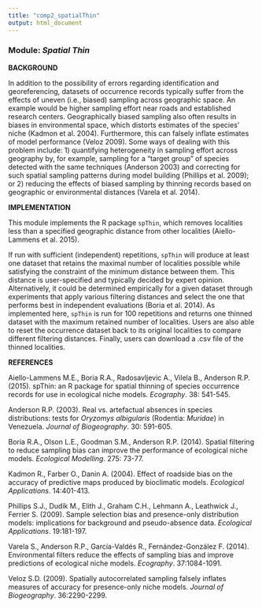 ```yaml
---
title: "comp2_spatialThin"
output: html_document
---
```


### **Module:** ***Spatial Thin***

**BACKGROUND**

In addition to the possibility of errors regarding identification and georeferencing, datasets of occurrence records typically suffer from the effects of uneven (i.e., biased) sampling across geographic space. An example would be higher sampling effort near roads and established research centers. Geographically biased sampling also often results in biases in environmental space, which distorts estimates of the species’ niche (Kadmon et al. 2004). Furthermore, this can falsely inflate estimates of model performance (Veloz 2009). Some ways of dealing with this problem include: 1) quantifying heterogeneity in sampling effort across geography by, for example, sampling for a “target group” of species detected with the same techniques (Anderson 2003) and correcting for such spatial sampling patterns during model building (Phillips et al. 2009); or 2) reducing the effects of biased sampling by thinning records based on geographic or environmental distances (Varela et al. 2014).  

**IMPLEMENTATION**

This module implements the R package `spThin`, which removes localities less than a specified geographic distance from other localities (Aiello-Lammens et al. 2015). 

If run with sufficient (independent) repetitions, `spThin` will produce at least one dataset that retains the maximal number of localities possible while satisfying the constraint of the minimum distance between them. This distance is user-specified and typically decided by expert opinion. Alternatively, it could be determined empirically for a given dataset through experiments that apply various filtering distances and select the one that performs best in independent evaluations (Boria et al. 2014). As implemented here, `spThin` is run for 100 repetitions and returns one thinned dataset with the maximum retained number of localities. Users are also able to reset the occurrence dataset back to its original localities to compare different filtering distances. Finally, users can download a .csv file of the thinned localities.

**REFERENCES**

Aiello-Lammens M.E., Boria R.A., Radosavljevic A., Vilela B., Anderson R.P. (2015). spThin: an R package for spatial thinning of species occurrence records for use in ecological niche models. *Ecography*. 38: 541-545.

Anderson R.P. (2003). Real vs. artefactual absences in species distributions: tests for *Oryzomys albigularis* (Rodentia: *Muridae*) in Venezuela. *Journal of Biogeography*. 30: 591-605.

Boria R.A., Olson L.E., Goodman S.M., Anderson R.P. (2014). Spatial filtering to reduce sampling bias can improve the performance of ecological niche models. *Ecological Modelling*. 275: 73-77.

Kadmon R., Farber O., Danin A. (2004). Effect of roadside bias on the accuracy of predictive maps produced by bioclimatic models. *Ecological Applications*. 14:401-413.

Phillips S.J., Dudík M., Elith J., Graham C.H., Lehmann A., Leathwick J., Ferrier S. (2009). Sample selection bias and presence-only distribution models: implications for background and pseudo-absence data. *Ecological Applications*. 19:181-197.

Varela S., Anderson R.P., García-Valdés R., Fernández-González F. (2014). Environmental filters reduce the effects of sampling bias and improve predictions of ecological niche models. *Ecography*. 37:1084-1091.

Veloz S.D. (2009). Spatially autocorrelated sampling falsely inflates measures of accuracy for presence-only niche models. *Journal of Biogeography*. 36:2290-2299.
